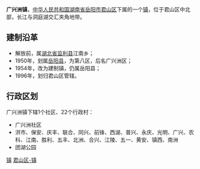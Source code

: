 {{中国乡级行政区<!---乡级行政区专用模板--->
|行政区全称 = 广兴洲镇
|景观照片文件名 = 
|景观照片描述 = 
|位置图文件名 = 
|位置图描述 = 
|汉语拼音 = 
|通用拼音 = 
|上级行政区 = [[湖南省|湖南省]][[岳阳市|岳阳市]][[君山区|君山区]]
|行政区类别 = 镇
|行政区划代码 = 430611101
|建置时间 = 1954年
|政府驻地 = 广兴洲
|地理坐标 = 
|毗邻 = 
|行政区划 = 13
|村委会 = 12
|居委会 = 1
|总面积 = 86.1平方公里
|户籍人口 = 4.0万
|户籍人口年份 = 
|常住人口 = 
|常住人口年份 = 
|人口密度 = 
|GDP = 
|GDP年份 = 
|邮政编码 = 414101
|电话区号 = 
|时区 = UTC+8（[[东八区|东八区]]）
|官方网站 = 
|网站名称 = 
}}
'''广兴洲镇'''，[[中华人民共和国|中华人民共和国]][[湖南省|湖南省]][[岳阳市|岳阳市]][[君山区|君山区]]下属的一个[[镇|镇]]，位于君山区中北部，长江与洞庭湖交汇夹角地带。

==建制沿革==
*解放前，属[[湖北省|湖北省]][[监利县|监利县]]江南乡；
*1950年，划属[[岳阳县|岳阳县]]，为第八区，后名广兴洲区；
*1954年，改为建制镇，仍属岳阳县；
*1996年，划归君山区管辖。

==行政区划==
广兴洲镇下辖1个社区、22个行政村：
*广兴洲社区
*洪市、保安、庆丰、联合、同兴、前锋、西湖、普兴、永庆、光明、广兴、农科、江南、胜利、五丰、北洲、合兴、江陵、五一、黄安、镇西、南洲
*团湖公园


{{湖南小作品}}
{{岳阳市君山区行政区划}}

[[Category:君山区行政区划|镇]]
[[Category:岳阳乡镇|君山区-镇]]